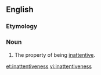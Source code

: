 ==English==

===Etymology===
{{suffix|inattentive|ness}}

===Noun===
{{en-noun|-}}

# The property of being [[inattentive]].

[[et:inattentiveness]]
[[vi:inattentiveness]]